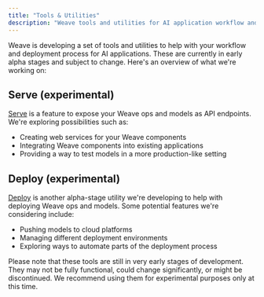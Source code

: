 ```yaml
---
title: "Tools & Utilities"
description: "Weave tools and utilities for AI application workflow and deployment"
---
```


Weave is developing a set of tools and utilities to help with your workflow and deployment process for AI applications. These are currently in early alpha stages and subject to change. Here's an overview of what we're working on:

## Serve (experimental)

[Serve](/guides/tools/serve) is a feature to expose your Weave ops and models as API endpoints. We're exploring possibilities such as:

- Creating web services for your Weave components
- Integrating Weave components into existing applications
- Providing a way to test models in a more production-like setting

## Deploy (experimental)

[Deploy](/guides/tools/deploy) is another alpha-stage utility we're developing to help with deploying Weave ops and models. Some potential features we're considering include:

- Pushing models to cloud platforms
- Managing different deployment environments
- Exploring ways to automate parts of the deployment process

Please note that these tools are still in very early stages of development. They may not be fully functional, could change significantly, or might be discontinued. We recommend using them for experimental purposes only at this time.